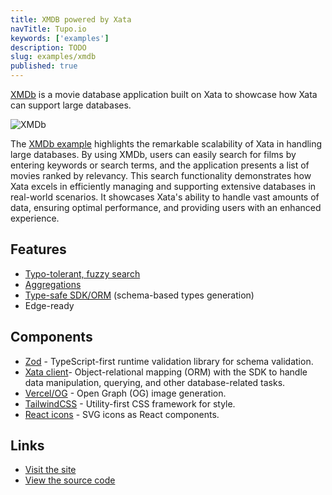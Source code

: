 ```yaml
---
title: XMDB powered by Xata
navTitle: Tupo.io
keywords: ['examples']
description: TODO
slug: examples/xmdb
published: true
---
```


[XMDb](https://xmdb.vercel.app/) is a movie database application built on Xata to showcase how Xata can support large databases.

![XMDb](images/xmdb.png)

The [XMDb example](https://github.com/xataio/xmdb) highlights the remarkable scalability of Xata in handling large databases. By using XMDb, users can easily search for films by entering keywords or search terms, and the application presents a list of movies ranked by relevancy. This search functionality demonstrates how Xata excels in efficiently managing and supporting extensive databases in real-world scenarios. It showcases Xata's ability to handle vast amounts of data, ensuring optimal performance, and providing users with an enhanced experience.

## Features

- [Typo-tolerant, fuzzy search](/docs/typescript-client/search)
- [Aggregations](/docs/typescript-client/aggregate)
- [Type-safe SDK/ORM](/docs/typescript-client/overview) (schema-based types generation)
- Edge-ready

## Components

- [Zod](https://zod.dev) - TypeScript-first runtime validation library for schema validation.
- [Xata client](https://xata.io/docs/getting-started/cli)- Object-relational mapping (ORM) with the SDK to handle data manipulation, querying, and other database-related tasks.
- [Vercel/OG](https://vercel.com/docs/concepts/functions/edge-functions/og-image-generation#using-@vercel/o) - Open Graph (OG) image generation.
- [TailwindCSS](https://tailwindcss.com) - Utility-first CSS framework for style.
- [React icons](https://react-icons-kit.vercel.app) - SVG icons as React components.

## Links

- [Visit the site](https://xmdb.vercel.app/)
- [View the source code](https://github.com/xataio/xmdb)

